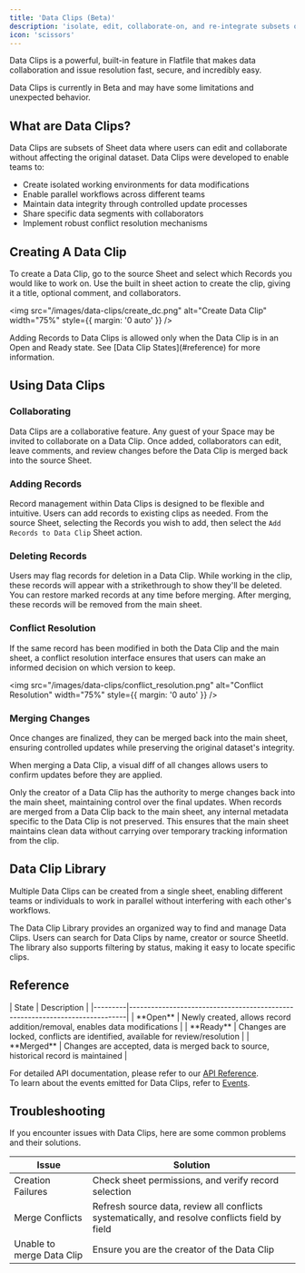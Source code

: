 ```yaml
---
title: 'Data Clips (Beta)'
description: 'isolate, edit, collaborate-on, and re-integrate subsets of Sheet data'
icon: 'scissors'
---
```


Data Clips is a powerful, built-in feature in Flatfile that makes data collaboration and issue resolution fast, secure, and incredibly easy.

<Snippet file="shared/projects_only.mdx" />

<Note>
  Data Clips is currently in Beta and may have some limitations and unexpected behavior. 
</Note>

## What are Data Clips?

Data Clips are subsets of Sheet data where users can edit and collaborate without affecting the original dataset. Data Clips were developed to enable teams to:

* Create isolated working environments for data modifications
* Enable parallel workflows across different teams
* Maintain data integrity through controlled update processes
* Share specific data segments with collaborators
* Implement robust conflict resolution mechanisms

## Creating A Data Clip

To create a Data Clip, go to the source Sheet and select which Records you would like to work on. 
Use the built in sheet action to create the clip, giving it a title, optional comment, and collaborators.

<img src="/images/data-clips/create_dc.png" alt="Create Data Clip" width="75%" style={{ margin: '0 auto' }} />

<Info>
  Adding Records to Data Clips is allowed only when the Data Clip is in an Open and Ready state.
  See [Data Clip States](#reference) for more information.
</Info>

## Using Data Clips

### Collaborating

Data Clips are a collaborative feature. Any guest of your Space may be invited to collaborate on a Data Clip. 
Once added, collaborators can edit, leave comments, and review changes before the Data Clip is merged back into the source Sheet.

### Adding Records

Record management within Data Clips is designed to be flexible and intuitive.
Users can add records to existing clips as needed. From the source Sheet, selecting the Records you wish to add, then select the `Add Records to Data Clip` Sheet action.

### Deleting Records

Users may flag records for deletion in a Data Clip. While working in the clip, these records will appear with a strikethrough to show they'll be deleted.
You can restore marked records at any time before merging. After merging, these records will be removed from the main sheet.

### Conflict Resolution

If the same record has been modified in both the Data Clip and the main sheet, a conflict 
resolution interface ensures that users can make an informed decision on which version to keep.

<img src="/images/data-clips/conflict_resolution.png" alt="Conflict Resolution" width="75%" style={{ margin: '0 auto' }} />

### Merging Changes

Once changes are finalized, they can be merged back into the main sheet, ensuring controlled updates while preserving the original dataset's integrity.

When merging a Data Clip, a visual diff of all changes allows users to confirm updates before they are applied. 

<Note>
Only the creator of a Data Clip has the authority to merge changes back into the main sheet, maintaining control over the final updates.
</Note>

<Info>
When records are merged from a Data Clip back to the main sheet, any internal metadata specific to the Data Clip is not preserved. This ensures that the main sheet maintains clean data without carrying over temporary tracking information from the clip.
</Info>

## Data Clip Library

Multiple Data Clips can be created from a single sheet, enabling different teams or individuals to work in parallel without interfering with each other's workflows.

The Data Clip Library provides an organized way to find and manage Data Clips. Users can search for Data Clips by name, creator or source SheetId. The library also supports filtering by status, making it easy to locate specific clips. 


## Reference

<Expandable title="Reference: Data Clip States">
| State   | Description                                                                 |
|---------|-----------------------------------------------------------------------------|
| **Open**  | Newly created, allows record addition/removal, enables data modifications |
| **Ready**  | Changes are locked, conflicts are identified, available for review/resolution |
| **Merged**  | Changes are accepted, data is merged back to source, historical record is maintained |
</Expandable>


For detailed API documentation, please refer to our [API Reference](https://reference.flatfile.com).  
To learn about the events emitted for Data Clips, refer to [Events](/learning-center/concepts/events#data-clips).

## Troubleshooting

If you encounter issues with Data Clips, here are some common problems and their solutions.

| Issue                        | Solution                                                                 |
|------------------------------|--------------------------------------------------------------------------|
| Creation Failures            | Check sheet permissions, and verify record selection |
| Merge Conflicts              | Refresh source data, review all conflicts systematically, and resolve conflicts field by field |
| Unable to merge Data Clip    | Ensure you are the creator of the Data Clip |
